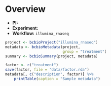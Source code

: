 # Overview

- **PI:** 
- **Experiment:** 
- **Workflow:** `illumina_rnaseq`



```r
project <- bcbioProject("illumina_rnaseq")
metadata <- bcbioMetadata(project,
                          group = "treatment")
summary <- bcbioSummary(project, metadata)
```

```r
factor <- c("treatment")
save(factor, file = "data/factor.rda")
metadata[, c("description", factor)] %>%
    printTable(caption = "Sample metadata")
```
